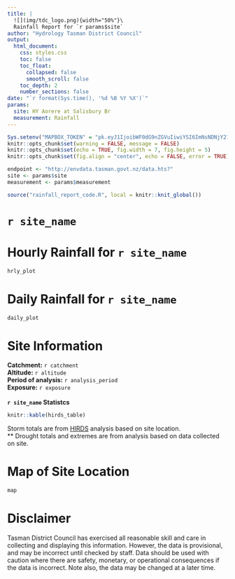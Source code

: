 ```yaml
---
title: |
  ![](img/tdc_logo.png){width="50%"}\
  Rainfall Report for `r params$site`
author: "Hydrology Tasman District Council"
output: 
  html_document:
    css: styles.css
    toc: false
    toc_float:
      collapsed: false
      smooth_scroll: false
    toc_depth: 2
    number_sections: false
date: "`r format(Sys.time(), '%d %B %Y %X')`"
params:
  site: HY Aorere at Salisbury Br
  measurement: Rainfall
---
```


```r
Sys.setenv("MAPBOX_TOKEN" = "pk.eyJ1IjoibWF0dG9nZGVuIiwiYSI6ImNsNDNjY21jNDAxZmYzb3A4NWE2Y2M2cXEifQ.4vG7Zx9grk1z7R9LsDPeEA")
knitr::opts_chunk$set(warning = FALSE, message = FALSE)
knitr::opts_chunk$set(echo = TRUE, fig.width = 7, fig.height = 5)
knitr::opts_chunk$set(fig.align = "center", echo = FALSE, error = TRUE)

endpoint <- "http://envdata.tasman.govt.nz/data.hts?"
site <- params$site
measurement <- params$measurement

source("rainfall_report_code.R", local = knitr::knit_global())
```

# `r site_name`

# Hourly Rainfall for `r site_name`

```r
hrly_plot
```

# Daily Rainfall for `r site_name`

```r
daily_plot
```

# Site Information

**Catchment:** `r catchment` \
**Altitude:** `r altitude` \
**Period of analysis:** `r analysis_period` \
**Exposure:** `r exposure` \
\
**`r site_name` Statistcs** \

```r
knitr::kable(hirds_table)
```

Storm totals are from [HIRDS](https://hirds.niwa.co.nz/){target="_blank"} analysis based on site location. \
\*\* Drought totals and extremes are from analysis based on data collected on site.

# Map of Site Location

```r
map
```

# Disclaimer

Tasman District Council has exercised all reasonable skill and care in collecting and displaying this information. However, the data is provisional, and may be incorrect until checked by staff. Data should be used with caution where there are safety, monetary, or operational consequences if the data is incorrect. Note also, the data may be changed at a later time.
